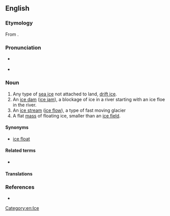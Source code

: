 {{also|icefloe|ice-floe}}
==English==

===Etymology===
From {{compound|en|ice|floe}}.

===Pronunciation===
* {{a|UK}} {{IPA|en|/ˈaɪs.fləʊ/}}
* {{a|US}} {{IPA|en|/ˈaɪs.floʊ/}}

===Noun===
{{en-noun}}

# Any type of [[sea ice]] not attached to land, [[drift ice]].
# An [[ice dam]] ([[ice jam]]), a blockage of ice in a river starting with an ice floe in the river.
# An [[ice stream]] ([[ice flow]]), a type of fast moving glacier
# A flat [[mass]] of floating ice, smaller than an [[ice field]].

====Synonyms====
* [[ice float]]

====Related terms====
* {{l|en|iceberg}}

====Translations====
{{trans-see|floe}}

===References===
* {{pedia}}

[[Category:en:Ice]]